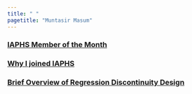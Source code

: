 ```yaml
---
title: " "
pagetitle: "Muntasir Masum"
---
```


<link rel="stylesheet" href="styles.css" type="text/css">
<link rel="stylesheet" href="academicicons/css/academicons.min.css"/>



### [IAPHS Member of the Month](https://iaphs.org/member-of-the-month-muntasir-masum/)


### [Why I joined IAPHS](https://iaphs.org/embracing-iaphs-and-interdisciplinary-research-a-graduate-students-journey/)


### [Brief Overview of Regression Discontinuity Design](https://rpubs.com/muntasir_masum/rdd)